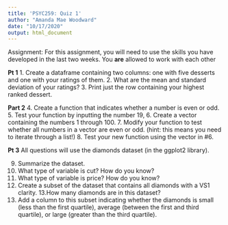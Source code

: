 ```yaml
---
title: 'PSYC259: Quiz 1'
author: "Amanda Mae Woodward"
date: "10/17/2020"
output: html_document
---
```

Assignment: For this assignment, you will need to use the skills you have developed in the last two weeks. You **are** allowed to work with each other

**Pt 1**
1. Create a dataframe containing two columns: one with five desserts and one with your ratings of them. 
2. What are the mean and standard deviation of your ratings? 
3. Print just the row containing your highest ranked dessert. 

**Part 2**
4. Create a function that indicates whether a number is even or odd.
5. Test your function by inputting the number 19,
6. Create a vector containing the numbers 1 through 100.
7. Modify your function to test whether all numbers in a vector are even or odd. (hint: this means you need to iterate through a list!) 
8. Test your new function using the vector in #6. 

**Pt 3**
All questions will use the diamonds dataset (in the ggplot2 library).

9. Summarize the dataset. 
10. What type of variable is cut? How do you know? 
11. What type of variable is price? How do you know?
12. Create a subset of the dataset that contains all diamonds with a VS1 clarity. 13.How many diamonds are in this dataset? 
14. Add a column to this subset indicating whether the diamonds is small (less than the first quartile), average (between the first and third quartile), or large (greater than the third quartile).
